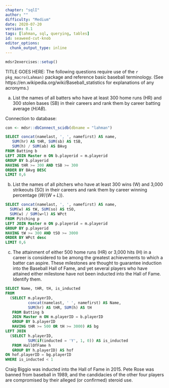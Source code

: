 ```yaml
---
chapter: "sqlI"
author: ""
difficulty: "Medium"
date: 2020-07-20 
version: 0.1
tags: [lahman, sql, querying, tables]
id: seaweed-cut-knob
editor_options: 
  chunk_output_type: inline
---
```


```r
mdsr2exercises::setup()
```

TITLE GOES HERE: The following questions require use of the `r pkg_macro(Lahman)` package and reference basic baseball terminology. (See https://en.wikipedia.org/wiki/Baseball_statistics for explanations of any acronyms.) 


a. List the names of all batters who have at least 300 home runs (HR) and 300 stolen bases (SB) in their careers and rank them by career batting average ($H/AB$). 


<!--begin-answer-->

Connection to database:
```r
con <- mdsr::dbConnect_scidb(dbname = "lahman")
```

```sql
SELECT concat(namelast, ', ', namefirst) AS name, 
   SUM(hr) AS tHR, SUM(sb) AS tSB, 
   SUM(h) / SUM(ab) AS BAvg
FROM Batting b
LEFT JOIN Master m ON b.playerid = m.playerid
GROUP BY b.playerid
HAVING tHR >= 300 AND tSB >= 300
ORDER BY BAvg DESC 
LIMIT 0,6
```
  
<!--end-answer-->
 

b. List the names of all pitchers who have at least 300 wins (W) and 3,000 strikeouts (SO) in their careers and rank them by career winning percentage ($W/(W+L)$). 


<!--begin-answer-->
  
```sql
SELECT concat(namelast, ', ', namefirst) AS name, 
  SUM(w) AS tW, SUM(so) AS tSO, 
  SUM(w) / SUM(w+l) AS WPct
FROM Pitching p
LEFT JOIN Master m ON p.playerid = m.playerid
GROUP BY p.playerid
HAVING tW >= 300 AND tSO >= 3000
ORDER BY WPct desc
LIMIT 0,6
```
<!--end-answer-->


c. The attainment of either 500 home runs (HR) or 3,000 hits (H) in a career is considered to be among the greatest achievements to which a batter can aspire. These milestones are thought to guarantee induction into the Baseball Hall of Fame, and yet several players who have attained either milestone have not been inducted into the Hall of Fame. Identify them. 


<!--begin-answer-->
```sql
SELECT Name, tHR, tH, is_inducted 
FROM
  (SELECT m.playerID, 
          concat(namelast, ' ', namefirst) AS Name,
          SUM(hr) AS tHR, SUM(h) AS tH
   FROM Batting b
   JOIN Master m ON m.playerID = b.playerID
   GROUP BY b.playerID
   HAVING tHR >= 500 OR tH >= 3000) AS bg
LEFT JOIN 
  (SELECT h.playerID,
          SUM(if(inducted = 'Y', 1, 0)) AS is_inducted
   FROM HallOfFame h
   GROUP BY h.playerID) AS hof 
ON hof.playerID = bg.playerID
WHERE is_inducted < 1
```

Craig Biggio was inducted into the Hall of Fame in 2015. Pete Rose was banned from baseball in 1989, and the candidacies of the other four players are compromised by their alleged (or confirmed) steroid use. 


<!--end-answer-->



